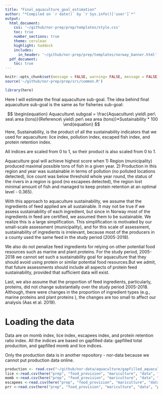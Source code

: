 ```yaml
---
title: "Final_aquaculture_goal_estimation"
author: "*Compiled on `r date()` by `r Sys.info()['user']`*"
output: 
  html_document:
    css: '~/github/nor-prep/prep/templates/style.css'
    toc: true
    number_sections: true
    theme: cerulean
    highlight: haddock
    includes: 
      in_header: '~/github/nor-prep/prep/templates/norway_banner.html'
  pdf_document:
    toc: true
---
```


```r
knitr::opts_chunk$set(message = FALSE, warning= FALSE, message = FALSE)
source('~/github/nor-prep/prep/src/common.R')
```


```r
library(here)
```

Here I will estimate the final aquaculture sub-goal. 
The idea behind final aquaculture sub-goal is the same as for fisheries sub-goal:

$$
\begin{equation}
Aquaculture\ subgoal = \frac{Aquaculture\ yield\ per\ sea\ area (tons)}{Reference\ yield\ per\ sea area (tons)}*Sustainability * 100
\end{equation} 
$$
Here, Sustainability, is the product of all the sustainability indicators that we used for aquaculture: lice index, pollution index, escaped fish index, and protein retention index.

All indices are scaled from 0 to 1, so their product is also scaled from 0 to 1. 

Aquaculture goal will achieve highest score when
1) Region (municipality) produced maximal possible tons of fish in a given year.
2) Production in this region and year was sustainable in terms of pollution (no polluted locations detected),
lice count was below threshold whole year round, the status of the rivers in a region is good (no escapees detected),
the region lost minimal amount of fish and managed to keep protein retention at an optimal level - 0.365).

With this approach to aquaculture sustainability, we assume that the ingredients of feed applied are all sustainable. It may not be true if we assess sustainability of each ingredient, but since in Norway most of the ingredients in feed are certified, we assumed them to be sustainable. We realize this is a large simplification. This simplification is  motivated by our small-scale assessment (municipality), and for this scale of assessment, sustainability of ingredients  is irrelevant, because most of the producers in a county used the same feed in the study period (2005-2018).

We also do not penalize feed ingredients for relying on other potential food resources such as marine and plant proteins. For the study period, 2005-2018 we cannot set such a sustainability goal for aquaculture that they should avoid using protein or similar potential food resources.But we admit, that future assessments should include all aspects of protein feed sustainability, provided that sufficient data will exist.

Last, we also assume that the proportion of feed ingredients, particularly, proteins,  did not change substantially over the study period 2005-2018. Although, there were changes in the proportion of ingredient types (e.g., marine proteins and plant proteins ), the changes are too small to affect our analysis (Aas et al. 2019). 

# Loading the data
Data are on momb index, lice index, escapees index, and protein retention ratio index.
All the indices are based on gapfilled data: gapfilled total produciton, and gapfilled momb and lice indices. 

Only the production data is in another repository - nor-data because we cannot put production data online.
```r
production <- read.csv("~/github/nor-data/aquaculture/gapfilled_aquaculture_production.csv")
lice <-read.csv(here("prep", "food_provision", "mariculture", "data", "lice_below_thr_gapfilled.csv"))
momb <-read.csv(here("prep", "food_provision", "mariculture", "data", "mean_momb_mp_yr_gapfilled.csv"))
escapees <-read.csv(here("prep", "food_provision", "mariculture", "data", "escapees_score_per_mcp.csv"))
prr <-read.csv(here("prep", "food_provision", "mariculture", "data", "prr_score_per_mcp.csv"))
```

